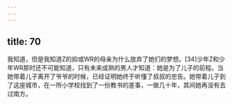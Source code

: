 ```yaml
---
---
---
```

title: 70
---



我知道，但是我知道Z的抑或WR的母亲为什么放弃了她们的梦想。[34]少年Z和少年WR那时还不可能知道，只有未来成熟的男人才知道：她是为了儿子的前程。当她带着儿子离开了爷爷的时候，已经证明她终于听懂了叔叔的忠告。她带着儿子到了这座城市，在一所小学校找到了一份教书的差事，一做几十年，其间她再没有去过南方。